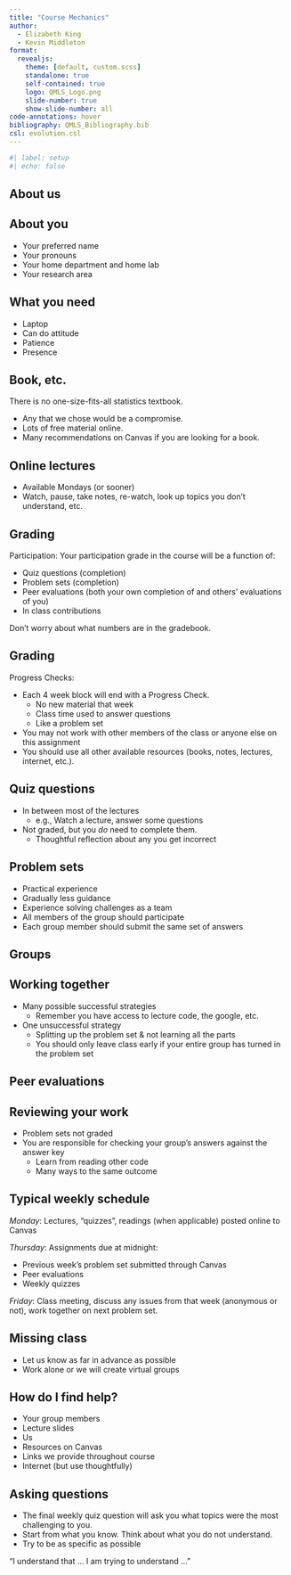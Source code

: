 ```yaml
---
title: "Course Mechanics"
author:
  - Elizabeth King
  - Kevin Middleton
format:
  revealjs:
    theme: [default, custom.scss]
    standalone: true
    self-contained: true
    logo: QMLS_Logo.png
    slide-number: true
    show-slide-number: all
code-annotations: hover
bibliography: QMLS_Bibliography.bib
csl: evolution.csl
---
```


```r
#| label: setup
#| echo: false


```


## About us


## About you

- Your preferred name
- Your pronouns
- Your home department and home lab
- Your research area


## What you need

- Laptop
- Can do attitude
- Patience
- Presence


## Book, etc.

There is no one-size-fits-all statistics textbook.

- Any that we chose would be a compromise.
- Lots of free material online.
- Many recommendations on Canvas if you are looking for a book.


## Online lectures

- Available Mondays (or sooner)
- Watch, pause, take notes, re-watch, look up topics you don't understand, etc.


## Grading

Participation: Your participation grade in the course will be a function of:

- Quiz questions (completion)
- Problem sets (completion)
- Peer evaluations (both your own completion of and others' evaluations of you)
- In class contributions

Don't worry about what numbers are in the gradebook.


## Grading

Progress Checks:

- Each 4 week block will end with a Progress Check.
    - No new material that week
    - Class time used to answer questions
    - Like a problem set
- You may not work with other members of the class or anyone else on this assignment
- You should use all other available resources (books, notes, lectures, internet, etc.).


## Quiz questions

- In between most of the lectures
    - e.g., Watch a lecture, answer some questions
- Not graded, but you *do* need to complete them.
    - Thoughtful reflection about any you get incorrect


## Problem sets

- Practical experience
- Gradually less guidance
- Experience solving challenges as a team
- All members of the group should participate
- Each group member should submit the same set of answers


## Groups


## Working together

- Many possible successful strategies
    - Remember you have access to lecture code, the google, etc.
- One unsuccessful strategy
    - Splitting up the problem set & not learning all the parts
    - You should only leave class early if your entire group has turned in the problem set


## Peer evaluations


## Reviewing your work

- Problem sets not graded
- You are responsible for checking your group's answers against the answer key
    - Learn from reading other code
    - Many ways to the same outcome


## Typical weekly schedule

*Monday*: Lectures, "quizzes", readings (when applicable) posted online to Canvas

*Thursday*: Assignments due at midnight:

- Previous week's problem set submitted through Canvas
- Peer evaluations
- Weekly quizzes

*Friday*: Class meeting, discuss any issues from that week (anonymous or not), work together on next problem set.


## Missing class

- Let us know as far in advance as possible
- Work alone or we will create virtual groups


## How do I find help?

- Your group members
- Lecture slides
- Us
- Resources on Canvas
- Links we provide throughout course
- Internet (but use thoughtfully)


## Asking questions

- The final weekly quiz question will ask you what topics were the most challenging to you.
- Start from what you know. Think about what you do not understand.
- Try to be as specific as possible

"I understand that ... I am trying to understand ..."

